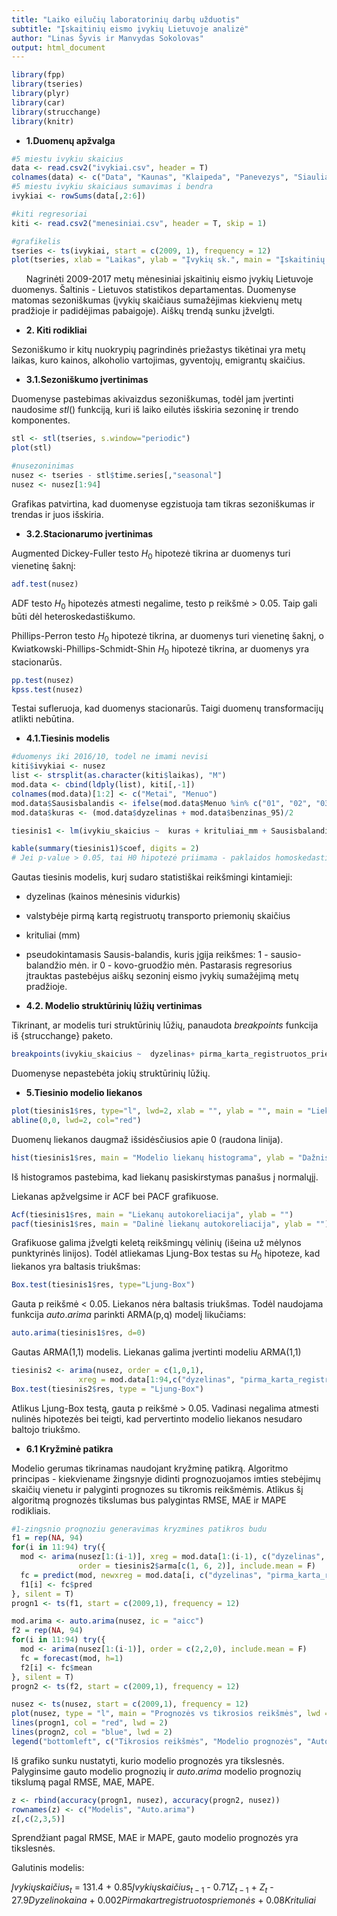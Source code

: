 ```yaml
---
title: "Laiko eilučių laboratorinių darbų užduotis"
subtitle: "Įskaitinių eismo įvykių Lietuvoje analizė"
author: "Linas Šyvis ir Manvydas Sokolovas"
output: html_document
---
```


```r
library(fpp)
library(tseries)
library(plyr)
library(car)
library(strucchange)
library(knitr)
```


* **1.Duomenų apžvalga**

```r
#5 miestu ivykiu skaicius
data <- read.csv2("ivykiai.csv", header = T)
colnames(data) <- c("Data", "Kaunas", "Klaipeda", "Panevezys", "Siauliai", "Vilnius")
#5 miestu ivykiu skaiciaus sumavimas i bendra
ivykiai <- rowSums(data[,2:6])

#kiti regresoriai
kiti <- read.csv2("menesiniai.csv", header = T, skip = 1)

#grafikelis
tseries <- ts(ivykiai, start = c(2009, 1), frequency = 12)
plot(tseries, xlab = "Laikas", ylab = "Įvykių sk.", main = "Įskaitinių eismo įvykių Lietuvoje skaičius", col = "dark green", lwd = 3)
```

&nbsp;&nbsp;&nbsp;&nbsp;&nbsp; Nagrinėti 2009-2017 metų mėnesiniai įskaitinių eismo įvykių Lietuvoje duomenys. Šaltinis - Lietuvos statistikos departamentas. Duomenyse matomas sezoniškumas (įvykių skaičiaus sumažėjimas kiekvienų metų pradžioje ir padidėjimas pabaigoje). Aiškų trendą sunku įžvelgti.

* **2. Kiti rodikliai**

Sezoniškumo ir kitų nuokrypių pagrindinės priežastys tikėtinai yra metų laikas, kuro kainos, alkoholio vartojimas, gyventojų, emigrantų skaičius.

* **3.1.Sezoniškumo įvertinimas**

Duomenyse pastebimas akivaizdus sezoniškumas, todėl jam įvertinti naudosime $stl()$ funkciją, kuri iš laiko eilutės išskiria sezoninę ir trendo komponentes.

```r
stl <- stl(tseries, s.window="periodic")
plot(stl)

#nusezoninimas
nusez <- tseries - stl$time.series[,"seasonal"]
nusez <- nusez[1:94]
```

Grafikas patvirtina, kad duomenyse egzistuoja tam tikras sezoniškumas ir trendas ir juos išskiria.

* **3.2.Stacionarumo įvertinimas**

Augmented Dickey-Fuller testo $H_0$ hipotezė tikrina ar duomenys turi vienetinę šaknį:
```r
adf.test(nusez)
```

ADF testo $H_0$ hipotezės atmesti negalime, testo p reikšmė > 0.05. Taip gali būti dėl heteroskedastiškumo.

Phillips-Perron testo $H_0$ hipotezė tikrina, ar duomenys turi vienetinę šaknį, o Kwiatkowski-Phillips-Schmidt-Shin $H_0$ hipotezė tikrina, ar duomenys yra stacionarūs.
```r
pp.test(nusez)
kpss.test(nusez)
```

Testai sufleruoja, kad duomenys stacionarūs. Taigi duomenų transformacijų atlikti nebūtina.

* **4.1.Tiesinis modelis**

```r
#duomenys iki 2016/10, todel ne imami nevisi
kiti$ivykiai <- nusez
list <- strsplit(as.character(kiti$laikas), "M")
mod.data <- cbind(ldply(list), kiti[,-1])
colnames(mod.data)[1:2] <- c("Metai", "Menuo")
mod.data$Sausisbalandis <- ifelse(mod.data$Menuo %in% c("01", "02", "03", "04"), 1, 0)
mod.data$kuras <- (mod.data$dyzelinas + mod.data$benzinas_95)/2
```

```r
tiesinis1 <- lm(ivykiu_skaicius ~  kuras + krituliai_mm + Sausisbalandis, data = mod.data)
```

```r
kable(summary(tiesinis1)$coef, digits = 2)
# Jei p-value > 0.05, tai H0 hipotezė priimama - paklaidos homoskedastiškos.
```

Gautas tiesinis modelis, kurį sudaro statistiškai reikšmingi kintamieji:

 * dyzelinas (kainos mėnesinis vidurkis)

 * valstybėje pirmą kartą registruotų transporto priemonių skaičius

 * krituliai (mm)

 * pseudokintamasis Sausis-balandis, kuris įgija reikšmes: 1 - sausio-balandžio mėn. ir 0 - kovo-gruodžio mėn. Pastarasis regresorius įtrauktas pastebėjus aiškų sezoninį eismo įvykių sumažėjimą metų pradžioje.

* **4.2. Modelio struktūrinių lūžių vertinimas**

Tikrinant, ar modelis turi struktūrinių lūžių, panaudota $breakpoints$ funkcija iš {strucchange} paketo.

```r
breakpoints(ivykiu_skaicius ~  dyzelinas+ pirma_karta_registruotos_priemones+ krituliai_mm+ Sausisbalandis, data = mod.data)
```

Duomenyse nepastebėta jokių struktūrinių lūžių.

* **5.Tiesinio modelio liekanos**

```r
plot(tiesinis1$res, type="l", lwd=2, xlab = "", ylab = "", main = "Liekanos")
abline(0,0, lwd=2, col="red")
```

Duomenų liekanos daugmaž išsidėsčiusios apie 0 (raudona linija).

```r
hist(tiesinis1$res, main = "Modelio liekanų histograma", ylab = "Dažnis", xlab = "Liekanų reikšmės")
```

Iš histogramos pastebima, kad liekanų pasiskirstymas panašus į normalųjį.

Liekanas apžvelgsime ir ACF bei PACF grafikuose.

```r
Acf(tiesinis1$res, main = "Liekanų autokoreliacija", ylab = "")
pacf(tiesinis1$res, main = "Dalinė liekanų autokoreliacija", ylab = "")
```

Grafikuose galima įžvelgti keletą reikšmingų vėlinių (išeina už mėlynos punktyrinės linijos). Todėl atliekamas Ljung-Box testas su $H_0$ hipoteze, kad liekanos yra baltasis triukšmas:

```r
Box.test(tiesinis1$res, type="Ljung-Box")
```

Gauta p reikšmė < 0.05. Liekanos nėra baltasis triukšmas. Todėl naudojama funkcija $auto.arima$ parinkti ARMA(p,q) modelį likučiams:

```r
auto.arima(tiesinis1$res, d=0)
```

Gautas ARMA(1,1) modelis. Liekanas galima įvertinti modeliu ARMA(1,1)

```r
tiesinis2 <- arima(nusez, order = c(1,0,1), 
               xreg = mod.data[1:94,c("dyzelinas", "pirma_karta_registruotos_priemones", "krituliai_mm", "Sausisbalandis")])
Box.test(tiesinis2$res, type = "Ljung-Box")
```

Atlikus Ljung-Box testą, gauta p reikšmė > 0.05. Vadinasi negalima atmesti nulinės hipotezės bei teigti, kad pervertinto modelio liekanos nesudaro baltojo triukšmo.

* **6.1 Kryžminė patikra**

Modelio gerumas tikrinamas naudojant kryžminę patikrą. Algoritmo principas - kiekviename žingsnyje didinti prognozuojamos imties stebėjimų skaičių vienetu ir palyginti prognozes su tikromis reikšmėmis. Atlikus šį algoritmą prognozės tikslumas bus palygintas RMSE, MAE ir MAPE rodikliais.

```r
#1-zingsnio prognoziu generavimas kryzmines patikros budu
f1 = rep(NA, 94)
for(i in 11:94) try({
  mod <- arima(nusez[1:(i-1)], xreg = mod.data[1:(i-1), c("dyzelinas", "pirma_karta_registruotos_priemones", "krituliai_mm", "Sausisbalandis")],
               order = tiesinis2$arma[c(1, 6, 2)], include.mean = F)
  fc = predict(mod, newxreg = mod.data[i, c("dyzelinas", "pirma_karta_registruotos_priemones", "krituliai_mm", "Sausisbalandis")], h=1)
  f1[i] <- fc$pred
}, silent = T)
progn1 <- ts(f1, start = c(2009,1), frequency = 12)
```

```r
mod.arima <- auto.arima(nusez, ic = "aicc")
f2 = rep(NA, 94)
for(i in 11:94) try({
  mod <- arima(nusez[1:(i-1)], order = c(2,2,0), include.mean = F)
  fc = forecast(mod, h=1)
  f2[i] <- fc$mean
}, silent = T)
progn2 <- ts(f2, start = c(2009,1), frequency = 12)
```

```r
nusez <- ts(nusez, start = c(2009,1), frequency = 12)
plot(nusez, type = "l", main = "Prognozės vs tikrosios reikšmės", lwd = 2, ylab = "Įvykių sk.", xlab = "Laikas")
lines(progn1, col = "red", lwd = 2)
lines(progn2, col = "blue", lwd = 2)
legend("bottomleft", c("Tikrosios reikšmės", "Modelio prognozės", "Auto.arima prognozės"), col = c(1,2,4), lty = c(1,1), cex = 0.8, lwd = 2, pt.cex = 1, text.width = 1, bty = "n")
```

Iš grafiko sunku nustatyti, kurio modelio prognozės yra tikslesnės. Palyginsime gauto modelio prognozių ir $auto.arima$ modelio prognozių tikslumą pagal RMSE, MAE, MAPE.

```r
z <- rbind(accuracy(progn1, nusez), accuracy(progn2, nusez))
rownames(z) <- c("Modelis", "Auto.arima")
z[,c(2,3,5)]
```

Sprendžiant pagal RMSE, MAE ir MAPE, gauto modelio prognozės yra tikslesnės.

Galutinis modelis:

$Įvykių skaičius_t$ = 131.4 + 0.85$Įvykių skaičius_{t-1}$ - 0.71$Z_{t-1}$ + $Z_t$ - 27.9$Dyzelino kaina$ + 0.002$Pirmakart registruotos priemonės$ + 0.08$Krituliai$
